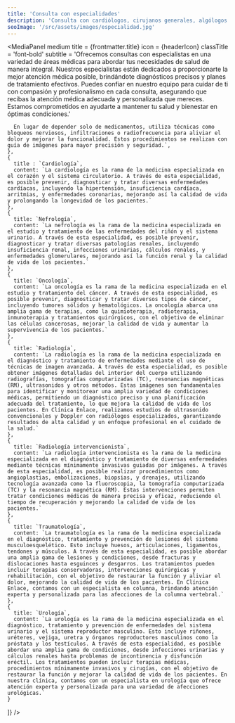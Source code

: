 ```yaml
---
title: 'Consulta con especialidades'
description: 'Consulta con cardiólogos, cirujanos generales, algólogos intervencionistas, radiólogos, nefrólogos y urólogos en clínica de corta estancia.'
seoImage: '/src/assets/images/especialidad.jpg'
---
```




<MediaPanel
  medium
  title = {frontmatter.title}
  icon = {headerIcon}
  classTitle = 'font-bold'
  subtitle = 'Ofrecemos consultas con especialistas en una variedad de áreas médicas para abordar tus necesidades de salud de manera integral. Nuestros especialistas están dedicados a proporcionarte la mejor atención médica posible, brindándote diagnósticos precisos y planes de tratamiento efectivos. Puedes confiar en nuestro equipo para cuidar de ti con compasión y profesionalismo en cada consulta, asegurando que recibas la atención médica adecuada y personalizada que mereces. Estamos comprometidos en ayudarte a mantener tu salud y bienestar en óptimas condiciones.'
  >
</MediaPanel>
<Accordions client:load
  list={[
    {
      title: `Algología intervencionista`,
      content: `La algología intervencionista es una especialidad médica que se enfoca en el tratamiento del dolor crónico mediante procedimientos mínimamente invasivos.

      En lugar de depender solo de medicamentos, utiliza técnicas como bloqueos nerviosos, infiltraciones o radiofrecuencia para aliviar el dolor y mejorar la funcionalidad. Estos procedimientos se realizan con guía de imágenes para mayor precisión y seguridad.`,
    },
    {
      title : `Cardiología`,
      content: `La cardiología es la rama de la medicina especializada en el corazón y el sistema circulatorio. A través de esta especialidad, es posible prevenir, diagnosticar y tratar diversas enfermedades cardíacas, incluyendo la hipertensión, insuficiencia cardíaca, arritmias, y enfermedades coronarias, mejorando así la calidad de vida y prolongando la longevidad de los pacientes.`
    },
    {
      title: `Nefrología`,
      content: `La nefrología es la rama de la medicina especializada en el estudio y tratamiento de las enfermedades del riñón y el sistema urinario. A través de esta especialidad, es posible prevenir, diagnosticar y tratar diversas patologías renales, incluyendo insuficiencia renal, infecciones urinarias, cálculos renales, y enfermedades glomerulares, mejorando así la función renal y la calidad de vida de los pacientes.`
    },
    {
      title: `Oncología`,
      content: `La oncología es la rama de la medicina especializada en el estudio y tratamiento del cáncer. A través de esta especialidad, es posible prevenir, diagnosticar y tratar diversos tipos de cáncer, incluyendo tumores sólidos y hematológicos. La oncología abarca una amplia gama de terapias, como la quimioterapia, radioterapia, inmunoterapia y tratamientos quirúrgicos, con el objetivo de eliminar las células cancerosas, mejorar la calidad de vida y aumentar la supervivencia de los pacientes.`
    },
    {
      title: `Radiología`,
      content: `La radiología es la rama de la medicina especializada en el diagnóstico y tratamiento de enfermedades mediante el uso de técnicas de imagen avanzada. A través de esta especialidad, es posible obtener imágenes detalladas del interior del cuerpo utilizando radiografías, tomografías computarizadas (TC), resonancias magnéticas (RM), ultrasonidos y otros métodos. Estas imágenes son fundamentales para identificar y monitorear una amplia variedad de condiciones médicas, permitiendo un diagnóstico preciso y una planificación adecuada del tratamiento, lo que mejora la calidad de vida de los pacientes. En Clínica Enlace, realizamos estudios de ultrasonido convencionales y Doppler con radiólogos especializados, garantizando resultados de alta calidad y un enfoque profesional en el cuidado de la salud.`
    },
    {
      title: `Radiología intervencionista`,
      content: `La radiología intervencionista es la rama de la medicina especializada en el diagnóstico y tratamiento de diversas enfermedades mediante técnicas mínimamente invasivas guiadas por imágenes. A través de esta especialidad, es posible realizar procedimientos como angioplastias, embolizaciones, biopsias, y drenajes, utilizando tecnología avanzada como la fluoroscopia, la tomografía computarizada (TC) y la resonancia magnética (RM). Estas intervenciones permiten tratar condiciones médicas de manera precisa y eficaz, reduciendo el tiempo de recuperación y mejorando la calidad de vida de los pacientes.`
    },
    {
      title: `Traumatología`,
      content: `La traumatología es la rama de la medicina especializada en el diagnóstico, tratamiento y prevención de lesiones del sistema musculoesquelético. Esto incluye huesos, articulaciones, ligamentos, tendones y músculos. A través de esta especialidad, es posible abordar una amplia gama de lesiones y condiciones, desde fracturas y dislocaciones hasta esguinces y desgarros. Los tratamientos pueden incluir terapias conservadoras, intervenciones quirúrgicas y rehabilitación, con el objetivo de restaurar la función y aliviar el dolor, mejorando la calidad de vida de los pacientes. En Clínica Enlace, contamos con un especialista en columna, brindando atención experta y personalizada para las afecciones de la columna vertebral.`
    },
    {
      title: `Urología`,
      content: `La urología es la rama de la medicina especializada en el diagnóstico, tratamiento y prevención de enfermedades del sistema urinario y el sistema reproductor masculino. Esto incluye riñones, uréteres, vejiga, uretra y órganos reproductores masculinos como la próstata y los testículos. A través de esta especialidad, es posible abordar una amplia gama de condiciones, desde infecciones urinarias y cálculos renales hasta problemas de incontinencia y disfunción eréctil. Los tratamientos pueden incluir terapias médicas, procedimientos mínimamente invasivos y cirugías, con el objetivo de restaurar la función y mejorar la calidad de vida de los pacientes. En nuestra clínica, contamos con un especialista en urología que ofrece atención experta y personalizada para una variedad de afecciones urológicas.`
    }
  ]}
/>
<ContactPanel/>

